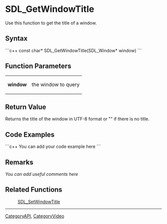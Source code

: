 <!-- pragma section-numbers off -->
<!-- pragma disable-camelcase -->

= SDL_GetWindowTitle =
Use this function to get the title of a window.


== Syntax ==
```c++
const char* SDL_GetWindowTitle(SDL_Window* window)
```

== Function Parameters ==
{|
|'''window'''
|the window to query
|}

== Return Value ==
Returns the title of the window in UTF-8 format or "" if there is no title.

== Code Examples ==
```c++
You can add your code example here
```

== Remarks ==
''You can add useful comments here''

== Related Functions ==
:[[SDL_SetWindowTitle]]

----
[[CategoryAPI]], [[CategoryVideo]]
